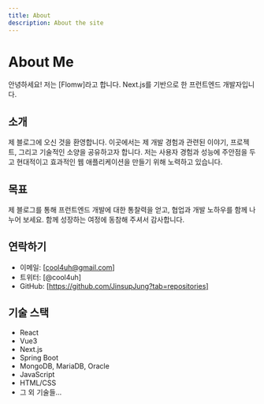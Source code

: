 ```yaml
---
title: About
description: About the site
---
```

# About Me

안녕하세요! 저는 [Flomw]라고 합니다. Next.js를 기반으로 한 프런트엔드 개발자입니다. 

## 소개

제 블로그에 오신 것을 환영합니다. 이곳에서는 제 개발 경험과 관련된 이야기, 프로젝트, 그리고 기술적인 소양을 공유하고자 합니다. 저는 사용자 경험과 성능에 주안점을 두고 현대적이고 효과적인 웹 애플리케이션을 만들기 위해 노력하고 있습니다.

## 목표

제 블로그를 통해 프런트엔드 개발에 대한 통찰력을 얻고, 협업과 개발 노하우를 함께 나누어 보세요. 함께 성장하는 여정에 동참해 주셔서 감사합니다.

## 연락하기

- 이메일: [cool4uh@gmail.com]
- 트위터: [@cool4uh]
- GitHub: [https://github.com/JinsupJung?tab=repositories]

## 기술 스택

- React
- Vue3
- Next.js
- Spring Boot
- MongoDB, MariaDB, Oracle
- JavaScript
- HTML/CSS
- 그 외 기술들...

